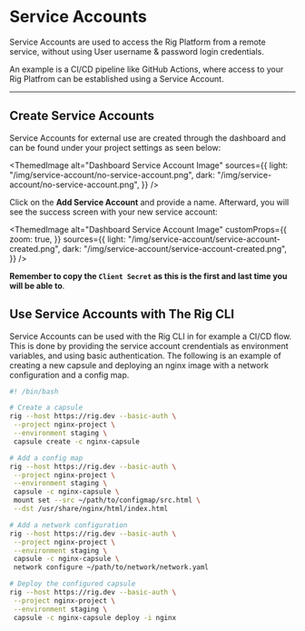 
# Service Accounts

Service Accounts are used to access the Rig Platform from a remote service, without using User username & password login credentials.

An example is a CI/CD pipeline like GitHub Actions, where access to your Rig Platfrom can be established using a Service Account.

<hr class="solid" />

## Create Service Accounts

Service Accounts for external use are created through the dashboard and can be found under your project settings as seen below:

<ThemedImage
  alt="Dashboard Service Account Image"
  sources={{
    light: "/img/service-account/no-service-account.png",
    dark: "/img/service-account/no-service-account.png",
  }}
/>

Click on the **Add Service Account** and provide a name. Afterward, you will see the success screen with your new service account:

<ThemedImage
  alt="Dashboard Service Account Image"
  customProps={{
    zoom: true,
  }}
  sources={{
    light: "/img/service-account/service-account-created.png",
    dark: "/img/service-account/service-account-created.png",
  }}
/>

**Remember to copy the `Client Secret` as this is the first and last time you will be able to**.

## Use Service Accounts with The Rig CLI

Service Accounts can be used with the Rig CLI in for example a CI/CD flow.
This is done by providing the service account crendentials as environment variables,
and using basic authentication. The following is an example of creating a new capsule and deploying an nginx image with a network configuration and a config map.

```sh
#! /bin/bash

# Create a capsule
rig --host https://rig.dev --basic-auth \
 --project nginx-project \
 --environment staging \
 capsule create -c nginx-capsule

# Add a config map
rig --host https://rig.dev --basic-auth \
 --project nginx-project \
 --environment staging \
 capsule -c nginx-capsule \
 mount set --src ~/path/to/configmap/src.html \
 --dst /usr/share/nginx/html/index.html

# Add a network configuration
rig --host https://rig.dev --basic-auth \
 --project nginx-project \
 --environment staging \ 
 capsule -c nginx-capsule \
 network configure ~/path/to/network/network.yaml

# Deploy the configured capsule
rig --host https://rig.dev --basic-auth \
 --project nginx-project \
 --environment staging \
 capsule -c nginx-capsule deploy -i nginx
```